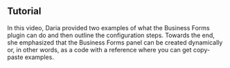 
## Tutorial

In this video, Daria provided two examples of what the Business Forms plugin can do and then outline the configuration steps. Towards the end, she emphasized that the Business Forms panel can be created dynamically or, in other words, as a code with a reference where you can get copy-paste examples.

<Youtube
  id="ulbe8U8-IFA"
  title="The powerful Business Forms panel 4.1.0 Overview."
/>
